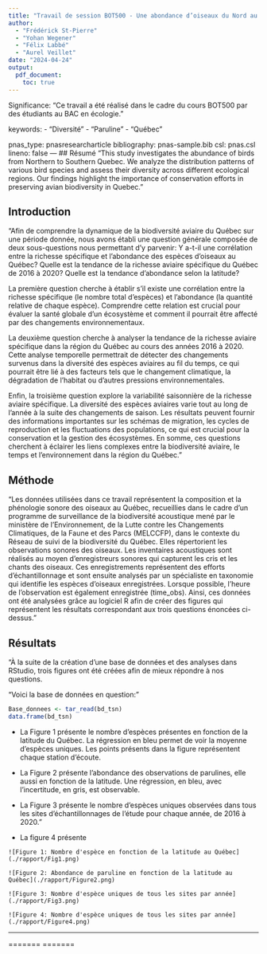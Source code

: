 ```yaml
---
title: "Travail de session BOT500 - Une abondance d’oiseaux du Nord au Sud du Québec"
author:
  - "Frédérick St-Pierre"
  - "Yohan Wegener"
  - "Félix Labbé"
  - "Aurel Veillet"
date: "2024-04-24"
output:
  pdf_document: 
    toc: true
---
```

Significance: 
  "Ce travail a été réalisé dans le cadre du cours BOT500 par des étudiants au BAC en écologie."

keywords:
  - "Diversité"
  - "Paruline"
  - "Québec"
  
pnas_type: pnasresearcharticle
bibliography: pnas-sample.bib
csl: pnas.csl
lineno: false
---
## Résumé 
"This study investigates the abundance of birds from Northern to Southern Quebec. We analyze the distribution patterns of various bird species and assess their diversity across different ecological regions. Our findings highlight the importance of conservation efforts in preserving avian biodiversity in Quebec."

## Introduction

"Afin de comprendre la dynamique de la biodiversité aviaire du Québec sur une période donnée, nous avons établi une question générale composée de deux sous-questions nous permettant d’y parvenir: Y a-t-il une corrélation entre la richesse spécifique et l’abondance des espèces d’oiseaux au Québec? Quelle est la tendance de la richesse aviaire spécifique du Québec de 2016 à 2020? Quelle est la tendance d'abondance selon la latitude?

La première question cherche à établir s'il existe une corrélation entre la richesse spécifique (le nombre total d'espèces) et l'abondance (la quantité relative de chaque espèce). Comprendre cette relation est crucial pour évaluer la santé globale d'un écosystème et comment il pourrait être affecté par des changements environnementaux.

La deuxième question cherche à analyser la tendance de la richesse aviaire spécifique dans la région du Québec au cours des années 2016 à 2020. Cette analyse temporelle permettrait de détecter des changements survenus dans la diversité des espèces aviaires au fil du temps, ce qui pourrait être lié à des facteurs tels que le changement climatique, la dégradation de l'habitat ou d'autres pressions environnementales.

Enfin, la troisième question explore la variabilité saisonnière de la richesse aviaire spécifique. La diversité des espèces aviaires varie tout au long de l'année à la suite des changements de saison. Les résultats peuvent fournir des informations importantes sur les schémas de migration, les cycles de reproduction et les fluctuations des populations, ce qui est crucial pour la conservation et la gestion des écosystèmes. En somme, ces questions cherchent à éclairer les liens complexes entre la biodiversité aviaire, le temps et l'environnement dans la région du Québec."

## Méthode

"Les données utilisées dans ce travail représentent la composition et la phénologie sonore des oiseaux au Québec, recueillies dans le cadre d'un programme de surveillance de la biodiversité acoustique mené par le ministère de l’Environnement, de la Lutte contre les Changements Climatiques, de la Faune et des Parcs (MELCCFP), dans le contexte du Réseau de suivi de la biodiversité du Québec. Elles répertorient les observations sonores des oiseaux. Les inventaires acoustiques sont réalisés au moyen d'enregistreurs sonores qui capturent les cris et les chants des oiseaux. Ces enregistrements représentent des efforts d'échantillonnage et sont ensuite analysés par un spécialiste en taxonomie qui identifie les espèces d'oiseaux enregistrées. Lorsque possible, l'heure de l'observation est également enregistrée (time_obs). Ainsi, ces données ont été analysées grâce au logiciel R afin de créer des figures qui représentent les résultats correspondant aux trois questions énoncées ci-dessus."

## Résultats

"À la suite de la création d’une base de données et des analyses dans RStudio, trois figures ont été créées afin de mieux répondre à nos questions.

"Voici la base de données en question:"
```r
Base_donnees <- tar_read(bd_tsn)
data.frame(bd_tsn)
```
- La Figure 1 présente le nombre d’espèces présentes en fonction de la latitude du Québec. La régression en bleu permet de voir la moyenne d’espèces uniques. Les points présents dans la figure représentent chaque station d’écoute.

- La Figure 2 présente l’abondance des observations de parulines, elle aussi en fonction de la latitude. Une régression, en bleu, avec l’incertitude, en gris, est observable.

- La Figure 3 présente le nombre d’espèces uniques observées dans tous les sites d’échantillonnages de l’étude pour chaque année, de 2016 à 2020."

- La figure 4 présente
```
![Figure 1: Nombre d'espèce en fonction de la latitude au Québec](./rapport/Fig1.png)
```
```
![Figure 2: Abondance de paruline en fonction de la latitude au Québec](./rapport/Figure2.png)
```
```
![Figure 3: Nombre d'espèce uniques de tous les sites par année](./rapport/Fig3.png)
```
```
![Figure 4: Nombre d'espèce uniques de tous les sites par année](./rapport/Figure4.png)
```
--------------

=======
<!-- Leave these lines as they are at the end of your .Rmd file to ensure placement of methods & acknowledgements sections before the references-->
\showmatmethods
\showacknow
\pnasbreak
=======
